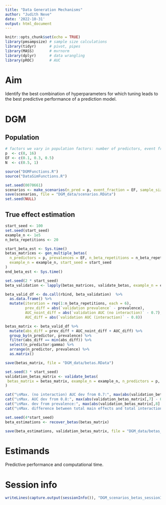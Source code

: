 ```yaml
---
title: "Data Generation Mechanisms"
author: "Judith Neve"
date: '2022-10-31'
output: html_document
---
```


```r
knitr::opts_chunk$set(echo = TRUE)
library(pmsampsize) # sample size calculations
library(tidyr)      # pivot, pipes
library(MASS)       # mvrnorm
library(dplyr)      # data wrangling
library(pROC)       # AUC
```

# Aim

Identify the best combination of hyperparameters for which tuning leads to the best predictive performance of a prediction model.

# DGM

## Population

```r
# factors we vary in population factors: number of predictors, event fraction, sample size
p  <- c(8, 16)
EF <- c(0.1, 0.3, 0.5)
N  <- c(0.5, 1)
```

```r
source("DGMFunctions.R")
source("DataSimFunctions.R")
```

```r
set.seed(0070661)
scenarios <- make_scenarios(n_pred = p, event_fraction = EF, sample_size = N)
save(scenarios, file = "DGM_data/scenarios.RData")
set.seed(NULL)
```

## True effect estimation

```r
start_seed <- 100
set.seed(start_seed)
example_n <- 1e5
n_beta_repetitions <- 20

start_beta_est <- Sys.time()
betas_matrices <- gen_multiple_betas(
  n_predictors = p, prevalences = EF, n_beta_repetitions = n_beta_repetitions,
  example_n = example_n, start_seed = start_seed
)
end_beta_est <- Sys.time()

set.seed(2 * start_seed)
beta_validation <- lapply(betas_matrices, validate_betas, example_n = example_n, n_predictors = p, prevalences = EF)

beta_valid_df <- do.call(rbind, beta_validation)  %>%
  as.data.frame() %>% 
  mutate(iteration = rep(1:n_beta_repetitions, each = 6),
         prev_diff = abs(`validation prevalence` - prevalence),
         AUC_noint_diff = abs(`validation AUC (no interaction)` - 0.7),
         AUC_diff = abs(`validation AUC (interaction)` - 0.8))

betas_matrix <- beta_valid_df %>% 
  mutate(abs_diff = prev_diff + AUC_noint_diff + AUC_diff) %>% 
  group_by(n_predictor, prevalence) %>% 
  filter(abs_diff == min(abs_diff)) %>% 
  select(n_predictor:gamma) %>%
  arrange(n_predictor, prevalence) %>%
  as.matrix()

save(betas_matrix, file = "DGM_data/betas.RData")
```


```r
set.seed(3 * start_seed)
validation_betas_matrix <- validate_betas(
 betas_matrix = betas_matrix, example_n = example_n, n_predictors = p, prevalences = EF
)

cat("\nMax. (no interaction) AUC dev from 0.7:", max(abs(validation_betas_matrix[,6] - 0.7)))
cat("\nMax. AUC dev from 0.8:", max(abs(validation_betas_matrix[,7] - 0.8)))
cat("\nMax. dev from prevalence:", max(abs(validation_betas_matrix[,8] - c(rep(c(0.1, 0.3, 0.5), 2)))))
cat("\nMax. difference between total main effects and total interaction effects: ", abs(abs(betas_matrix[,1]*betas_matrix[,4]) - abs(betas_matrix[,1]*betas_matrix[,5]/4)) %>% max())
```


```r
set.seed(4*start_seed)
beta_estimations <- recover_betas(betas_matrix)

save(beta_estimations, validation_betas_matrix, file = "DGM_data/betas_validation.RData")
```

# Estimands

Predictive performance and computational time.

# Session info

```r
writeLines(capture.output(sessionInfo()), "DGM_scenarios_betas_sessionInfo.txt")
```


